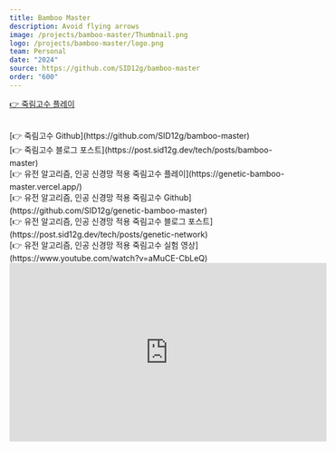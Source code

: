 ```yaml
---
title: Bamboo Master
description: Avoid flying arrows
image: /projects/bamboo-master/Thumbnail.png
logo: /projects/bamboo-master/logo.png
team: Personal
date: "2024"
source: https://github.com/SID12g/bamboo-master
order: "600"
---
```


[👉 죽림고수 플레이](https://bamboo-master.vercel.app/)

<br />
[👉 죽림고수 Github](https://github.com/SID12g/bamboo-master)

<br />
[👉 죽림고수 블로그 포스트](https://post.sid12g.dev/tech/posts/bamboo-master)

<br />
[👉 유전 알고리즘, 인공 신경망 적용 죽림고수 플레이](https://genetic-bamboo-master.vercel.app/)

<br />
[👉 유전 알고리즘, 인공 신경망 적용 죽림고수 Github](https://github.com/SID12g/genetic-bamboo-master)

<br />
[👉 유전 알고리즘, 인공 신경망 적용 죽림고수 블로그 포스트](https://post.sid12g.dev/tech/posts/genetic-network)

<br />
[👉 유전 알고리즘, 인공 신경망 적용 죽림고수 실험 영상](https://www.youtube.com/watch?v=aMuCE-CbLeQ)

<br />
<span style={{ display: "flex", justifyContent: "center" }}>
  <iframe
    style={{ borderRadius: 16 }}
    width="560"
    height="315"
    src="https://www.youtube.com/embed/aMuCE-CbLeQ?si=3KPlK0xKEvOY4z2V"
    title="YouTube video player"
    frameborder="0"
    allow="accelerometer; autoplay; clipboard-write; encrypted-media; gyroscope; picture-in-picture; web-share"
    referrerpolicy="strict-origin-when-cross-origin"
    allowfullscreen
  ></iframe>
</span>
